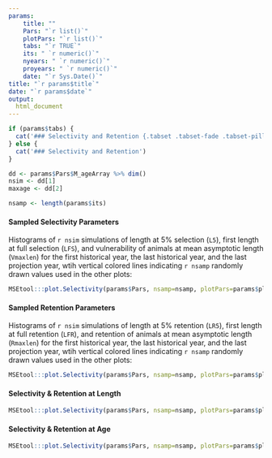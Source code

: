 ```yaml
---
params: 
    title: ""
    Pars: "`r list()`"
    plotPars: "`r list()`"
    tabs: "`r TRUE`"
    its: " `r numeric()`"
    nyears: " `r numeric()`"
    proyears: " `r numeric()`"
    date: "`r Sys.Date()`"
title: "`r params$title`"
date: "`r params$date`"
output:
  html_document
---
```



```r
if (params$tabs) {
  cat('### Selectivity and Retention {.tabset .tabset-fade .tabset-pills}' )
} else {
  cat('### Selectivity and Retention')
}

dd <- params$Pars$M_ageArray %>% dim()
nsim <- dd[1]
maxage <- dd[2]

nsamp <- length(params$its)
```

#### Sampled Selectivity Parameters
Histograms of `r nsim` simulations of length at 5% selection (`L5`), first length at full selection (`LFS`), and vulnerability of animals at mean asymptotic length (`Vmaxlen`) for the first historical year, the last historical year, and the last projection year, wtih vertical colored lines indicating `r nsamp` randomly drawn values used in the other plots:

```r
MSEtool:::plot.Selectivity(params$Pars, nsamp=nsamp, plotPars=params$plotPars, plot.num=1)

```

#### Sampled Retention Parameters

Histograms of `r nsim` simulations of length at 5% retention (`LR5`), first length at full retention (`LFR`), and retention of animals at mean asymptotic length (`Rmaxlen`) for the first historical year, the last historical year, and the last projection year, wtih vertical colored lines indicating `r nsamp` randomly drawn values used in the other plots:

```r
MSEtool:::plot.Selectivity(params$Pars, nsamp=nsamp, plotPars=params$plotPars, plot.num=2) 
```

#### Selectivity & Retention at Length

```r
MSEtool:::plot.Selectivity(params$Pars, nsamp=nsamp, plotPars=params$plotPars, plot.num=3)

```

#### Selectivity & Retention at Age
```r
MSEtool:::plot.Selectivity(params$Pars, nsamp=nsamp, plotPars=params$plotPars, plot.num=4)
```


